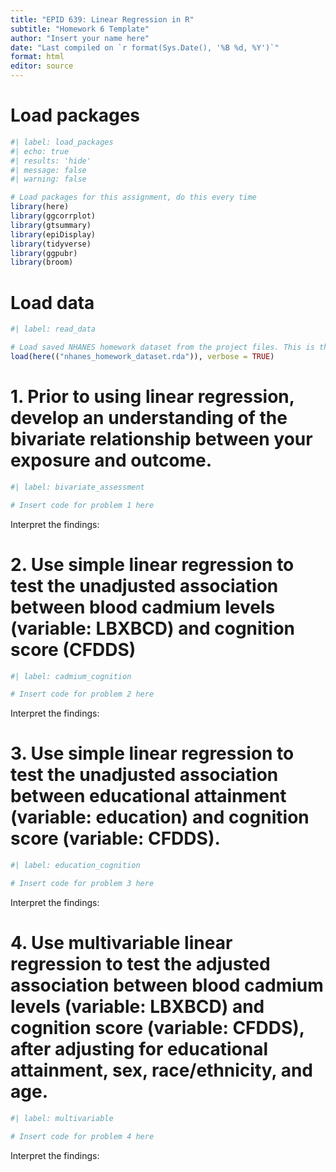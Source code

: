 ```yaml
---
title: "EPID 639: Linear Regression in R"
subtitle: "Homework 6 Template"
author: "Insert your name here"
date: "Last compiled on `r format(Sys.Date(), '%B %d, %Y')`"
format: html
editor: source
---
```



# Load packages

```r
#| label: load_packages
#| echo: true
#| results: 'hide'
#| message: false
#| warning: false

# Load packages for this assignment, do this every time
library(here)
library(ggcorrplot)
library(gtsummary)
library(epiDisplay)
library(tidyverse)
library(ggpubr)
library(broom)

```

# Load data
```r
#| label: read_data

# Load saved NHANES homework dataset from the project files. This is the dataset we built in homework 2
load(here(("nhanes_homework_dataset.rda")), verbose = TRUE)
```

# 1. Prior to using linear regression, develop an understanding of the bivariate relationship between your exposure and outcome.



```r
#| label: bivariate_assessment

# Insert code for problem 1 here

```
Interpret the findings: 


# 2. Use simple linear regression to test the unadjusted association between blood cadmium levels (variable: LBXBCD) and cognition score (CFDDS)

```r
#| label: cadmium_cognition

# Insert code for problem 2 here

```

Interpret the findings: 

# 3. Use simple linear regression to test the unadjusted association between educational attainment (variable: education) and cognition score (variable: CFDDS).


```r
#| label: education_cognition

# Insert code for problem 3 here

```

Interpret the findings: 




# 4. Use multivariable linear regression to test the adjusted association between blood cadmium levels (variable: LBXBCD) and cognition score (variable: CFDDS), after adjusting for educational attainment, sex, race/ethnicity, and age.

```r
#| label: multivariable

# Insert code for problem 4 here

```

Interpret the findings: 


